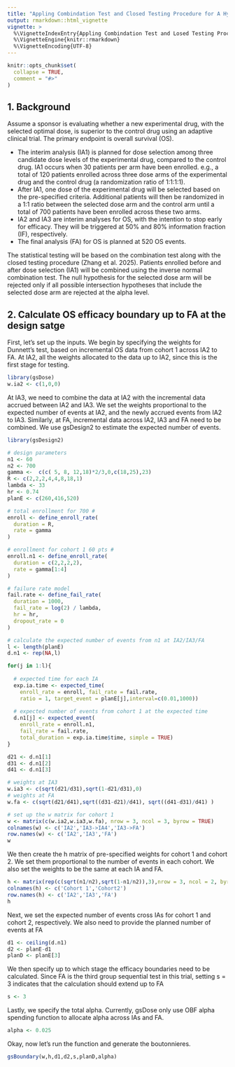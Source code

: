 ```yaml
---
title: "Appling Combindation Test and Closed Testing Procedure for A Hypothetical Oncology Trial"
output: rmarkdown::html_vignette
vignette: >
  %\VignetteIndexEntry{Appling Combindation Test and Losed Testing Procedure for A Hypothetical Oncology Trial}
  %\VignetteEngine{knitr::rmarkdown}
  %\VignetteEncoding{UTF-8}
---
```


```r
knitr::opts_chunk$set(
  collapse = TRUE,
  comment = "#>"
)
```

## 1.  Background
Assume a sponsor is evaluating whether a new experimental drug, with the selected optimal dose, is superior to the control drug using an adaptive clinical trial. The primary endpoint is overall survival (OS). 

* The interim analysis (IA1) is planned for dose selection among three candidate dose levels of the experimental drug, compared to the control drug. IA1 occurs when 30 patients per arm have been enrolled. e.g., a total of 120 patients enrolled across three dose arms of the experimental drug and the control drug (a randomization ratio of 1:1:1:1).
*  After IA1, one dose of the experimental drug will be selected based on the pre-specified criteria. Additional patients will then be randomized in a 1:1 ratio between  the selected dose arm and the control arm until a total of 700 patients have been enrolled across these two arms.
*  IA2 and IA3 are interim analyses for OS, with the intention to stop early for efficacy. They will be triggered at 50% and 80% information fraction (IF), respectively.
 * The final analysis (FA) for OS is planned at 520 OS events. 

The statistical testing will be based on the combination test along with the closed testing procedure (Zhang et al. 2025). Patients enrolled before and after dose selection (IA1) will be combined using the inverse normal combination test. The null hypothesis for the selected dose arm will be rejected only if all possible intersection hypotheses that include the selected dose arm are rejected at the alpha level.

## 2.  Calculate OS efficacy boundary up to FA at the design satge 

First, let's set up the inputs. We begin by specifying the weights for Dunnett's test, based on incremental OS data from cohort 1 across IA2 to FA. At IA2, all the weights allocated to the data up to IA2, since this is the first stage for testing.    
```r
library(gsDose)
w.ia2 <- c(1,0,0)
```

At IA3, we need to combine the data at IA2 with the incremental data accrued between IA2 and IA3. We set the weights proportional to the expected number of events at IA2, and the newly accrued events from IA2 to IA3. Similarly, at FA, incremental data across IA2, IA3 and FA need to be combined. We use gsDesign2 to estimate the expected number of events.
```r
library(gsDesign2)

# design parameters
n1 <- 60
n2 <- 700
gamma <-  c(c( 5, 8, 12,18)*2/3,0,c(18,25),23)
R <- c(2,2,2,4,4,8,18,1)
lambda <- 33
hr <- 0.74
planE <- c(260,416,520)

# total enrollment for 700 #
enroll <- define_enroll_rate(
  duration = R,
  rate = gamma
)

# enrollment for cohort 1 60 pts #  
enroll.n1 <- define_enroll_rate(
  duration = c(2,2,2,2),
  rate = gamma[1:4]
)

# failure rate model
fail.rate <- define_fail_rate(
  duration = 1000,
  fail_rate = log(2) / lambda,
  hr = hr,
  dropout_rate = 0
)

# calculate the expected number of events from n1 at IA2/IA3/FA
l <- length(planE)
d.n1 <- rep(NA,l)

for(j in 1:l){
  
  # expected time for each IA
  exp.ia.time <- expected_time(
    enroll_rate = enroll, fail_rate = fail.rate,
    ratio = 1, target_event = planE[j],interval=c(0.01,1000))
  
  # expected number of events from cohort 1 at the expected time 
  d.n1[j] <- expected_event(
    enroll_rate = enroll.n1,
    fail_rate = fail.rate,
    total_duration = exp.ia.time$time, simple = TRUE)  
}

d21 <- d.n1[1]
d31 <- d.n1[2]
d41 <- d.n1[3]

# weights at IA3
w.ia3 <- c(sqrt(d21/d31),sqrt(1-d21/d31),0)
# weights at FA
w.fa <- c(sqrt(d21/d41),sqrt((d31-d21)/d41), sqrt((d41-d31)/d41) )

# set up the w matrix for cohort 1
w <- matrix(c(w.ia2,w.ia3,w.fa), nrow = 3, ncol = 3, byrow = TRUE)
colnames(w) <- c('IA2','IA3->IA4','IA3->FA')
row.names(w) <- c('IA2','IA3','FA')
w
```

We then create the h matrix of pre-specified weights for cohort 1 and cohort 2. We set them proportional to the number of events in each cohort. We also set the weights to be the same at each IA and FA.

```r
h <- matrix(rep(c(sqrt(n1/n2),sqrt(1-n1/n2)),3),nrow = 3, ncol = 2, byrow = TRUE)
colnames(h) <- c('Cohort 1','Cohort2')
row.names(h) <- c('IA2','IA3','FA')
h
```

Next, we set the expected number of events cross IAs for cohort 1 and cohort 2, respectively. We also need to provide the planned number of events at FA
```r
d1 <- ceiling(d.n1) 
d2 <- planE-d1
planD <- planE[3]
```
We then specify up to which stage the efficacy boundaries need to be calculated. Since FA is the third group sequential test in this trial, setting s = 3 indicates that the calculation should extend up to FA 
```r
s <- 3
```
Lastly, we specify the total alpha. Currently, gsDose only use OBF alpha spending function to allocate alpha across IAs and FA. 
```r
alpha <- 0.025
```
Okay, now let's run the function and generate the boutonnieres. 
```r
gsBoundary(w,h,d1,d2,s,planD,alpha)

```

